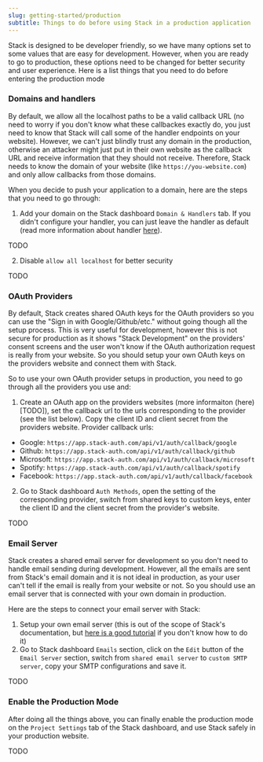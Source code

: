 ```yaml
---
slug: getting-started/production
subtitle: Things to do before using Stack in a production application
---
```


Stack is designed to be developer friendly, so we have many options set to some values that are easy for development. However, when you are ready to go to production, these options need to be changed for better security and user experience. Here is a list things that you need to do before entering the production mode

### Domains and handlers

By default, we allow all the localhost paths to be a valid callback URL (no need to worry if you don't know what these callbackes exactly do, you just need to know that Stack will call some of the handler endpoints on your website). However, we can't just blindly trust any domain in the production, otherwise an attacker might just put in their own website as the callback URL and receive information that they should not receive. Therefore, Stack needs to know the domain of your website (like `https://you-website.com`) and only allow callbacks from those domains. 

When you decide to push your application to a domain, here are the steps that you need to go through:
1. Add your domain on the Stack dashboard `Domain & Handlers` tab. If you didn't configure your handler, you can just leave the handler as default (read more information about handler [here](../sdk/app.mdx)).

TODO

2. Disable `allow all localhost` for better security

TODO

### OAuth Providers

By default, Stack creates shared OAuth keys for the OAuth providers so you can use the "Sign in with Google/Github/etc." without going though all the setup process. This is very useful for development, however this is not secure for production as it shows "Stack Development" on the providers' consent screens and the user won't know if the OAuth authorization request is really from your website. So you should setup your own OAuth keys on the providers website and connect them with Stack.

So to use your own OAuth provider setups in production, you need to go through all the providers you use and:
1. Create an OAuth app on the providers websites (more informaiton (here)[TODO]), set the callback url to the urls corresponding to the provider (see the list below). Copy the client ID and client secret from the providers website.
Provider callback urls:
- Google: `https://app.stack-auth.com/api/v1/auth/callback/google`
- Github: `https://app.stack-auth.com/api/v1/auth/callback/github`
- Microsoft: `https://app.stack-auth.com/api/v1/auth/callback/microsoft`
- Spotify: `https://app.stack-auth.com/api/v1/auth/callback/spotify`
- Facebook: `https://app.stack-auth.com/api/v1/auth/callback/facebook`
2. Go to Stack dashboard `Auth Methods`, open the setting of the corresponding provider, switch from shared keys to custom keys, enter the client ID and the client secret from the provider's website.

TODO

### Email Server

Stack creates a shared email server for development so you don't need to handle email sending during development. However, all the emails are sent from Stack's email domain and it is not ideal in production, as your user can't tell if the email is really from your website or not. So you should use an email server that is connected with your own domain in production.

Here are the steps to connect your email server with Stack:
1. Setup your own email server (this is out of the scope of Stack's documentation, but [here is a good tutorial](TODO) if you don't know how to do it)
2. Go to Stack dashboard `Emails` section, click on the `Edit` button of the `Email Server` section, switch from `shared email server` to `custom SMTP server`, copy your SMTP configurations and save it.

TODO


### Enable the Production Mode
After doing all the things above, you can finally enable the production mode on the `Project Settings` tab of the Stack dashboard, and use Stack safely in your production website.

TODO